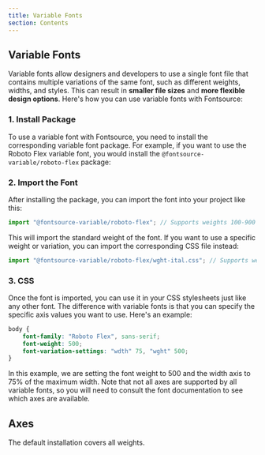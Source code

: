 ```yaml
---
title: Variable Fonts
section: Contents
---
```


## Variable Fonts

Variable fonts allow designers and developers to use a single font file that contains multiple variations of the same font, such as different weights, widths, and styles. This can result in **smaller file sizes** and **more flexible design options**. Here's how you can use variable fonts with Fontsource:

### 1. Install Package

To use a variable font with Fontsource, you need to install the corresponding variable font package. For example, if you want to use the Roboto Flex variable font, you would install the `@fontsource-variable/roboto-flex` package:

<PackageManagerCode cmd="@fontsource-variable/roboto-flex" />

### 2. Import the Font

After installing the package, you can import the font into your project like this:

```jsx
import "@fontsource-variable/roboto-flex"; // Supports weights 100-900 in a single small file.
```

This will import the standard weight of the font. If you want to use a specific weight or variation, you can import the corresponding CSS file instead:

```jsx
import "@fontsource-variable/roboto-flex/wght-ital.css"; // Supports weights 100-900 and italic style
```

### 3. CSS

Once the font is imported, you can use it in your CSS stylesheets just like any other font. The difference with variable fonts is that you can specify the specific axis values you want to use. Here's an example:

```css
body {
	font-family: "Roboto Flex", sans-serif;
	font-weight: 500;
	font-variation-settings: "wdth" 75, "wght" 500;
}
```

In this example, we are setting the font weight to 500 and the width axis to 75% of the maximum width. Note that not all axes are supported by all variable fonts, so you will need to consult the font documentation to see which axes are available.

## Axes

The default installation covers all weights.
